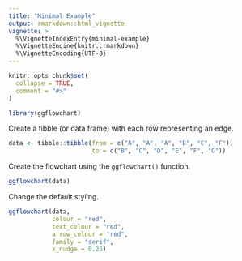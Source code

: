 ---
title: "Minimal Example"
output: rmarkdown::html_vignette
vignette: >
  %\VignetteIndexEntry{minimal-example}
  %\VignetteEngine{knitr::rmarkdown}
  %\VignetteEncoding{UTF-8}
---

```{r, include = FALSE}
knitr::opts_chunk$set(
  collapse = TRUE,
  comment = "#>"
)
```

```{r setup, warning=FALSE}
library(ggflowchart)
```

Create a tibble (or data frame) with each row representing an edge.

```{r data}
data <- tibble::tibble(from = c("A", "A", "A", "B", "C", "F"),
                       to = c("B", "C", "D", "E", "F", "G"))
```

Create the flowchart using the `ggflowchart()` function.

```{r flowchart}
ggflowchart(data)
```

Change the default styling.

```{r flowchart-style}
ggflowchart(data,
            colour = "red",
            text_colour = "red",
            arrow_colour = "red",
            family = "serif",
            x_nudge = 0.25)
```
